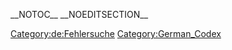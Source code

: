 {{Languages|
{{en|Troubleshooting}}
{{de|Fehlersuche}}
{{fax|ایرادیابی}}
{{zh-cn|疑难解答}}
{{th|Troubleshooting}}
{{zh-tw|疑難解答}}
{{ko|Troubleshooting}}
{{ja|カテゴリ:トラブルシューティング}}
}}
__NOTOC__ __NOEDITSECTION__



[[Category:de:Fehlersuche]]
[[Category:German_Codex]]

{{de:Stub}}